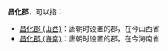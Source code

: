 '''昌化郡'''，可以指：
*[[昌化郡_(山西)|昌化郡 (山西)]]：唐朝时设置的郡，在今山西省
*[[昌化郡_(海南)|昌化郡 (海南)]]：唐朝时设置的郡，在今海南省

{{Disambig|C|Cat=三字中国郡名消歧义}}